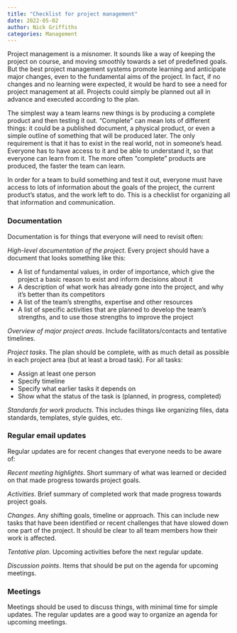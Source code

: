 ```yaml
---
title: "Checklist for project management"
date: 2022-05-02
author: Nick Griffiths
categories: Management
---
```


Project management is a misnomer. It sounds like a way of keeping the project on course, and moving smoothly towards a set of predefined goals. But the best project management systems promote learning and anticipate major changes, even to the fundamental aims of the project. In fact, if no changes and no learning were expected, it would be hard to see a need for project management at all. Projects could simply be planned out all in advance and executed according to the plan.

The simplest way a team learns new things is by producing a complete product and then testing it out. "Complete" can mean lots of different things: it could be a published document, a physical product, or even a simple outline of something that will be produced later. The only requirement is that it has to exist in the real world, not in someone's head. Everyone has to have access to it and be able to understand it, so that everyone can learn from it. The more often "complete" products are produced, the faster the team can learn.

In order for a team to build something and test it out, everyone must have access to lots of information about the goals of the project, the current product's status, and the work left to do. This is a checklist for organizing all that information and communication.

### Documentation

Documentation is for things that everyone will need to revisit often:

*High-level documentation of the project*. Every project should have a document that looks something like this:

- A list of fundamental values, in order of importance, which give the project a basic reason to exist and inform decisions about it
- A description of what work has already gone into the project, and why it's better than its competitors
- A list of the team's strengths, expertise and other resources
- A list of specific activities that are planned to develop the team's strengths, and to use those strengths to improve the project

*Overview of major project areas*. Include facilitators/contacts and tentative timelines.

*Project tasks*. The plan should be complete, with as much detail as possible in each project area (but at least a broad task). For all tasks:

- Assign at least one person
- Specify timeline
- Specify what earlier tasks it depends on
- Show what the status of the task is (planned, in progress, completed)

*Standards for work products*. This includes things like organizing files, data standards, templates, style guides, etc.

### Regular email updates

Regular updates are for recent changes that everyone needs to be aware of:

*Recent meeting highlights*. Short summary of what was learned or decided on that made progress towards project goals.

*Activities*. Brief summary of completed work that made progress towards project goals.

*Changes*. Any shifting goals, timeline or approach. This can include new tasks that have been identified or recent challenges that have slowed down one part of the project. It should be clear to all team members how their work is affected.

*Tentative plan*. Upcoming activities before the next regular update.

*Discussion points*. Items that should be put on the agenda for upcoming meetings.

### Meetings

Meetings should be used to discuss things, with minimal time for simple updates. The regular updates are a good way to organize an agenda for upcoming meetings.
